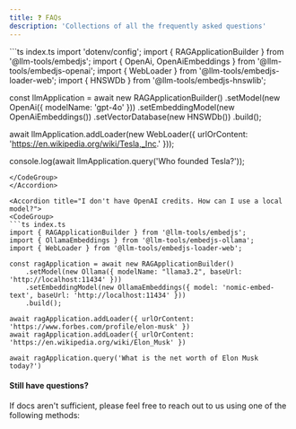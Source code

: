 ---
title: ❓ FAQs
description: 'Collections of all the frequently asked questions'
---
<AccordionGroup>
<Accordion title="How to use GPT-4o as the Language model?">
<CodeGroup>
```ts index.ts
import 'dotenv/config';
import { RAGApplicationBuilder } from '@llm-tools/embedjs';
import { OpenAi, OpenAiEmbeddings } from '@llm-tools/embedjs-openai';
import { WebLoader } from '@llm-tools/embedjs-loader-web';
import { HNSWDb } from '@llm-tools/embedjs-hnswlib';

const llmApplication = await new RAGApplicationBuilder()
    .setModel(new OpenAi({ modelName: 'gpt-4o' }))
    .setEmbeddingModel(new OpenAiEmbeddings())
    .setVectorDatabase(new HNSWDb())
    .build();

await llmApplication.addLoader(new WebLoader({ urlOrContent: 'https://en.wikipedia.org/wiki/Tesla,_Inc.' }));

console.log(await llmApplication.query('Who founded Tesla?'));
```
</CodeGroup>
</Accordion>

<Accordion title="I don't have OpenAI credits. How can I use a local model?">
<CodeGroup>
```ts index.ts
import { RAGApplicationBuilder } from '@llm-tools/embedjs';
import { OllamaEmbeddings } from '@llm-tools/embedjs-ollama';
import { WebLoader } from '@llm-tools/embedjs-loader-web';

const ragApplication = await new RAGApplicationBuilder()
    .setModel(new Ollama({ modelName: "llama3.2", baseUrl: 'http://localhost:11434' }))
    .setEmbeddingModel(new OllamaEmbeddings({ model: 'nomic-embed-text', baseUrl: 'http://localhost:11434' }))
    .build();

await ragApplication.addLoader({ urlOrContent: 'https://www.forbes.com/profile/elon-musk' })
await ragApplication.addLoader({ urlOrContent: 'https://en.wikipedia.org/wiki/Elon_Musk' })

await ragApplication.query('What is the net worth of Elon Musk today?')
```
</CodeGroup>

</Accordion>
</AccordionGroup>

#### Still have questions?
If docs aren't sufficient, please feel free to reach out to us using one of the following methods:

<Snippet file="get-help.mdx" />
